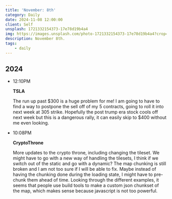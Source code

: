 ```yaml
---
title: 'November: 8th'
category: Daily
date: 2024-11-08 12:00:00
client: Self
unsplash: 1721332154373-17e78d19b4a4
img: https://images.unsplash.com/photo-1721332154373-17e78d19b4a4?crop=entropy&cs=srgb&fm=jpg&ixid=MnwzNjM5Nzd8MHwxfHJhbmRvbXx8fHx8fHx8fDE2ODE3NDg2ODY&ixlib=rb-4.0.3&q=85
description: November 8th.
tags:
    - daily
---
```



## 2024

-   12:10PM

    **TSLA**

    The run up past $300 is a huge problem for me!
    I am going to have to find a way to postpone the sell off of my 5 contracts, going to roll it into next week at 305 strike.
    Hopefully the post trump era stock cools off next week but this is a dangerous rally, it can easily skip to $400 without me even looking.

-   10:08PM

    **CryptoThrone**

    More updates to the crypto throne, including changing the tileset.
    We might have to go with a new way of handling the tilesets, I think if we switch out of the static and go with a dynamic?
    The map chunking is still broken and I am not too sure if I will be able to fix.
    Maybe instead of having the chunking done during the loading state, I might have to pre-chunk them ahead of time.
    Looking through the different examples, it seems that people use build tools to make a custom json chunkset of the map, which makes sense because javascript is not too powerful.